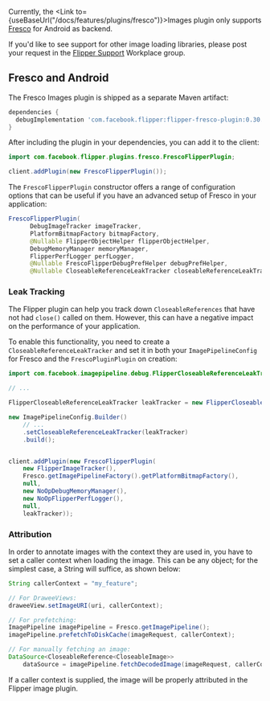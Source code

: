 
Currently, the <Link to={useBaseUrl("/docs/features/plugins/fresco")}>Images plugin</Link> only supports [Fresco](https://frescolib.org/) for Android as backend.

If you'd like to see support for other image loading libraries, please post your request in the [Flipper Support](https://fb.workplace.com/groups/flippersupport) Workplace group.

## Fresco and Android

The Fresco Images plugin is shipped as a separate Maven artifact:

```groovy
dependencies {
  debugImplementation 'com.facebook.flipper:flipper-fresco-plugin:0.30.1'
}
```

After including the plugin in your dependencies, you can add it to the client:

```java
import com.facebook.flipper.plugins.fresco.FrescoFlipperPlugin;

client.addPlugin(new FrescoFlipperPlugin());
```

The `FrescoFlipperPlugin` constructor offers a range of configuration options that can be useful if you have an advanced setup of Fresco in your application:

```java
FrescoFlipperPlugin(
      DebugImageTracker imageTracker,
      PlatformBitmapFactory bitmapFactory,
      @Nullable FlipperObjectHelper flipperObjectHelper,
      DebugMemoryManager memoryManager,
      FlipperPerfLogger perfLogger,
      @Nullable FrescoFlipperDebugPrefHelper debugPrefHelper,
      @Nullable CloseableReferenceLeakTracker closeableReferenceLeakTracker) { ... }
```

### Leak Tracking

The Flipper plugin can help you track down `CloseableReferences` that have not had `close()` called on them. However, this can have a negative impact on the performance of your application.

To enable this functionality, you need to create a `CloseableReferenceLeakTracker` and set it in both your `ImagePipelineConfig` for Fresco and the `FrescoPluginPlugin` on creation:

```java
import com.facebook.imagepipeline.debug.FlipperCloseableReferenceLeakTracker;

// ...

FlipperCloseableReferenceLeakTracker leakTracker = new FlipperCloseableReferenceLeakTracker();

new ImagePipelineConfig.Builder()
    // ...
    .setCloseableReferenceLeakTracker(leakTracker)
    .build();


client.addPlugin(new FrescoFlipperPlugin(
    new FlipperImageTracker(),
    Fresco.getImagePipelineFactory().getPlatformBitmapFactory(),
    null,
    new NoOpDebugMemoryManager(),
    new NoOpFlipperPerfLogger(),
    null,
    leakTracker));
```

### Attribution

In order to annotate images with the context they are used in, you have to set a caller context when loading the image. This can be any object; for the simplest case, a String will suffice, as shown below:

```java
String callerContext = "my_feature";

// For DraweeViews:
draweeView.setImageURI(uri, callerContext);

// For prefetching:
ImagePipeline imagePipeline = Fresco.getImagePipeline();
imagePipeline.prefetchToDiskCache(imageRequest, callerContext);

// For manually fetching an image:
DataSource<CloseableReference<CloseableImage>>
    dataSource = imagePipeline.fetchDecodedImage(imageRequest, callerContext);
```

If a caller context is supplied, the image will be properly attributed in the Flipper image plugin.
